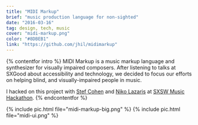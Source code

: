 ```yaml
---
title: "MIDI Markup"
brief: "music production language for non-sighted"
date: "2016-03-16"
tag: design, tech, music
cover: "midi-markup.png"
color: "#8DBEB1"
link: "https://github.com/jhil/midimarkup"
---
```


{% contentfor intro %}
MIDI Markup is a music markup language and synthesizer for visually impaired composers. After listening to talks at SXGood about accessibility and technology, we decided to focus our efforts on helping blind, and visually-impaired people in music.

I hacked on this project with [Stef Cohen](https://twitter.com/stefcohen3) and [Niko Lazaris](https://twitter.com/nikolazaris) at [SXSW Music Hackathon](https://www.sxsw.com/conference/sxsw-hackathon/).
{% endcontentfor %}

{% include pic.html file="midi-markup-big.png" %}
{% include pic.html file="midi-ui.png" %}
